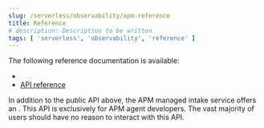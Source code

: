 ```yaml
---
slug: /serverless/observability/apm-reference
title: Reference
# description: Description to be written
tags: [ 'serverless', 'observability', 'reference' ]
---
```


<p><DocBadge template="technical preview" /></p>

The following reference documentation is available:

* <DocLink slug="/serverless/observability/apm-kibana-settings" text="Settings reference"/>
* [API reference](https://docs.elastic.co/api-reference/observability/post_api-apm-agent-keys)

In addition to the public API above, the APM managed intake service offers an
<DocLink slug="/serverless/observability/apm-server-api" text="event intake API"/>.
This API is exclusively for APM agent developers. The vast majority of users should have no reason to interact with this API.
